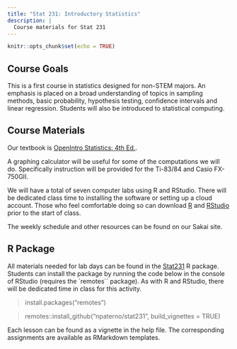 ```yaml
---
title: "Stat 231: Introductory Statistics"
description: | 
  Course materials for Stat 231
---
```


```r
knitr::opts_chunk$set(echo = TRUE)
```

## Course Goals

This is a first course in statistics designed for non-STEM majors. An emphasis is placed on a broad understanding of topics in sampling methods, basic probability, hypothesis testing, confidence intervals and linear regression. Students will also be introduced to statistical computing.

## Course Materials

Our textbook is [OpenIntro Statistics: 4th Ed.](https://www.openintro.org/book/os).

A graphing calculator will be useful for some of the computations we will do. Specifically instruction will be provided for the Ti-83/84 and Casio FX-750GII. 

We will have a total of seven computer labs using R and RStudio. There will be dedicated class time to installing the software or setting up a cloud account. Those who feel comfortable doing so can download [R](https://cran.r-project.org) and [RStudio](https://www.rstudio.com/download) prior to the start of class.

The weekly schedule and other resources can be found on our Sakai site. 

## R Package 
All materials needed for lab days can be found in the [Stat231](https://www.github.com/npaterno/Stat231) R package. Students can install the package by running the code below in the console of RStudio (requires the `remotes`` package). As with R and RStudio, there will be dedicated time in class for this activity. 

> install.packages("remotes")

> remotes::install_github("npaterno/stat231", build_vignettes = TRUE)

Each lesson can be found as a vignette in the help file. The corresponding assignments are available as RMarkdown templates.